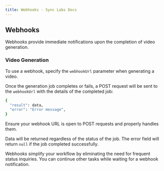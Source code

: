```yaml
---
title: Webhooks - Sync Labs Docs
---
```



## Webhooks

Webhooks provide immediate notifications upon the completion of video generation.

### Video Generation

To use a webhook, specify the `webhookUrl` parameter when generating a video.

Once the generation job completes or fails, a POST request will be sent to the `webhookUrl` with the details of the completed job:

```bash
{
  "result": data,
  "error": "Error message",
}
```

<Callout emoji="ℹ">
  Ensure your webhook URL is open to POST requests and properly handles them.
</Callout>

Data will be returned regardless of the status of the job. The error field will return `null` if the job completed successfully.

Webhooks simplify your workflow by eliminating the need for frequent status inquiries. You can continue other tasks while waiting for a webhook notification.
